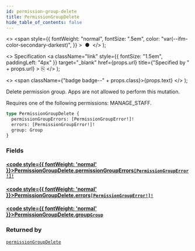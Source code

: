 ```yaml
---
id: permission-group-delete
title: PermissionGroupDelete
hide_table_of_contents: false
---
```


  <>
    <span
      style={{
        fontWeight: "normal",
        fontSize: ".5em",
        color: "var(--ifm-color-secondary-darkest)",
      }}
    >
      &nbsp;●&nbsp;
    </span>
  </>
);

  <>
    Specification
    <a
      className="link"
      style={{ fontSize: "1.5em", paddingLeft: "4px" }}
      target="\_blank"
      href={props.url}
      title={"Specified by " + props.url}
    >
      ⎘
    </a>
  </>
);

  <>
    <span className={"badge badge--" + props.class}>{props.text}</span>
  </>
);

Delete permission group. Apps are not allowed to perform this mutation.

Requires one of the following permissions: MANAGE_STAFF.

```graphql
type PermissionGroupDelete {
  permissionGroupErrors: [PermissionGroupError!]!
  errors: [PermissionGroupError!]!
  group: Group
}
```

### Fields

#### [<code style={{ fontWeight: 'normal' }}>PermissionGroupDelete.<b>permissionGroupErrors</b></code>](#)<Bullet />[`[PermissionGroupError!]!`](../../../storefront/users/objects/permission-group-error) <Badge class="secondary" text="non-null"/> <Badge class="secondary" text="object"/>

>

#### [<code style={{ fontWeight: 'normal' }}>PermissionGroupDelete.<b>errors</b></code>](#)<Bullet />[`[PermissionGroupError!]!`](../../../storefront/users/objects/permission-group-error) <Badge class="secondary" text="non-null"/> <Badge class="secondary" text="object"/>

>

#### [<code style={{ fontWeight: 'normal' }}>PermissionGroupDelete.<b>group</b></code>](#)<Bullet />[`Group`](../../../storefront/users/objects/group) <Badge class="secondary" text="object"/>

>

### Returned by

[`permissionGroupDelete`](../../../storefront/users/mutations/permission-group-delete) <Badge class="secondary" text="mutation"/>
